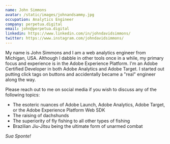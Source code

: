 ```yaml
---
name: John Simmons
avatar: /static/images/johnandsammy.jpg
occupation: Analytics Engineer
company: perpetua.digital
email: john@perpetua.digital
linkedin: https://www.linkedin.com/in/johndavidsimmons/
twitter: https://www.instagram.com/johndavidsimmons/
---
```


My name is John Simmons and I am a web analytics engineer from Michigan, USA.
Although I dabble in other tools once in a while, my primary focus and experience is in the
Adobe Experience Platform. I'm an Adobe Certified Developer in both Adobe Analytics and Adobe Target.
I started out putting click tags on buttons and accidentally became a "real" engineer along the way.

Please reach out to me on social media if you wish to discuss any of the following topics:

- The esoteric nuances of Adobe Launch, Adobe Analytics, Adobe Target, or the Adobe Experience Platform Web SDK
- The raising of dachshunds
- The superiority of fly fishing to all other types of fishing
- Brazilian Jiu-Jitsu being the ultimate form of unarmed combat

_Sua Sponte!_
